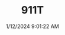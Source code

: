 ---
width: 3964
height: 5946
title: 911T
description: White 1970 Porsche 911T Coupe with a black interior shot in Austin, TX.
date: 1/12/2024 9:01:22 AM
cameraMake: Sony
cameraModel: ILCE-7M3
lens: E 35-150mm F2.0-F2.8 A058
settingsfStop: f/2.8
settingsISO: ISO 100
settingsShutter: 1/250
settingsFocalLength: 150 mm
---
